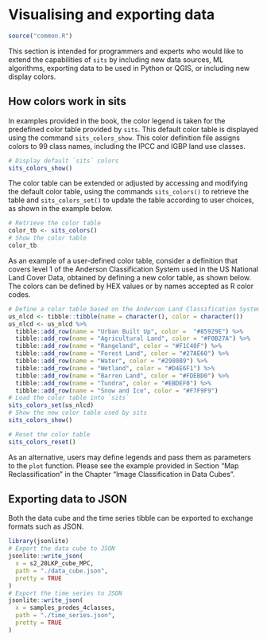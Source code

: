 # Visualising and exporting data{-}

```r
source("common.R")
```

This section is intended for programmers and experts who would like to extend the capabilities of `sits` by including new data sources, ML algorithms, exporting data to be used in Python or QGIS, or including new display colors. 


## How colors work in sits{-}

In examples provided in the book, the color legend is taken for the predefined color table provided by `sits`. This default color table is displayed using the command `sits_colors_show`. This color definition file assigns colors to 99 class names, including the IPCC and IGBP land use classes. 

```r
# Display default `sits` colors
sits_colors_show()
```

The color table can be extended or adjusted by accessing and modifying the default color table, using the commands `sits_colors()` to retrieve the table and `sits_colors_set()` to update the table according to user choices, as shown in the example below.
```r
# Retrieve the color table
color_tb <- sits_colors()
# Show the color table
color_tb
```

As an example of a user-defined color table, consider a definition that covers level 1 of the Anderson Classification System used in the US National Land Cover Data, obtained by defining a new color table, as shown below. The colors can be defined by HEX values or by names accepted as R color codes.
```r
# Define a color table based on the Anderson Land Classification System
us_nlcd <- tibble::tibble(name = character(), color = character())
us_nlcd <- us_nlcd %>% 
  tibble::add_row(name = "Urban Built Up", color =  "#85929E") %>% 
  tibble::add_row(name = "Agricultural Land", color = "#F0B27A") %>% 
  tibble::add_row(name = "Rangeland", color = "#F1C40F") %>% 
  tibble::add_row(name = "Forest Land", color = "#27AE60") %>% 
  tibble::add_row(name = "Water", color = "#2980B9") %>% 
  tibble::add_row(name = "Wetland", color = "#D4E6F1") %>% 
  tibble::add_row(name = "Barren Land", color = "#FDEBD0") %>% 
  tibble::add_row(name = "Tundra", color = "#EBDEF0") %>% 
  tibble::add_row(name = "Snow and Ice", color = "#F7F9F9")
# Load the color table into `sits`
sits_colors_set(us_nlcd)
# Show the new color table used by sits
sits_colors_show()
```

```r
# Reset the color table
sits_colors_reset()
```

As an alternative, users may define legends and pass them as parameters to the `plot` function. Please see the example provided in Section "Map Reclassification" in the Chapter "Image Classification in Data Cubes". 

## Exporting data to JSON{-}

Both the data cube and the time series tibble can be exported to exchange formats such as JSON.

```r
library(jsonlite)
# Export the data cube to JSON
jsonlite::write_json(
  x = s2_20LKP_cube_MPC,
  path = "./data_cube.json",
  pretty = TRUE
)
# Export the time series to JSON
jsonlite::write_json(
  x = samples_prodes_4classes,
  path = "./time_series.json",
  pretty = TRUE
)
```

